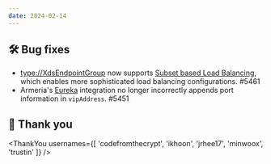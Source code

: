 ```yaml
---
date: 2024-02-14
---
```


## 🛠️ Bug fixes

- <type://XdsEndpointGroup> now supports [Subset based Load Balancing](https://www.envoyproxy.io/docs/envoy/latest/intro/arch_overview/upstream/load_balancing/subsets),
 which enables more sophisticated load balancing configurations. #5461
- Armeria's [Eureka](https://github.com/Netflix/eureka) integration no longer incorrectly appends
 port information in `vipAddress`. #5451

## 🙇 Thank you

<ThankYou usernames={[
  'codefromthecrypt',
  'ikhoon',
  'jrhee17',
  'minwoox',
  'trustin'
]} />
